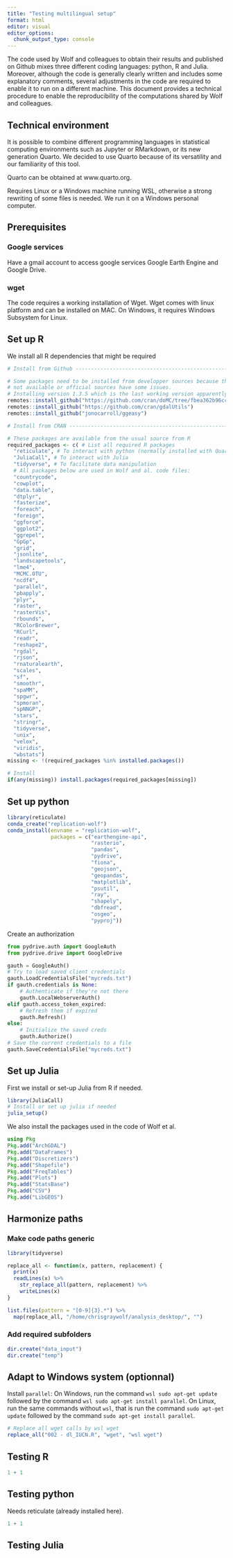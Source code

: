 ```yaml
---
title: "Testing multilingual setup"
format: html
editor: visual
editor_options: 
  chunk_output_type: console
---
```


The code used by Wolf and colleagues to obtain their results and published on Github mixes three different coding languages: python, R and Julia. Moreover, although the code is generally clearly written and includes some explanatory comments, several adjustments in the code are required to enable it to run on a different machine. This document provides a technical procedure to enable the reproducibility of the computations shared by Wolf and colleagues.

## Technical environment

It is possible to combine different programming languages in statistical computing environments such as Jupyter or RMarkdown, or its new generation Quarto. We decided to use Quarto because of its versatility and our familiarity of this tool.

Quarto can be obtained at www.quarto.org.

Requires Linux or a Windows machine running WSL, otherwise a strong rewriting of some files is needed. We run it on a Windows personal computer.

## Prerequisites

### Google services

Have a gmail account to access google services Google Earth Engine and Google Drive.

### wget

The code requires a working installation of Wget. Wget comes with linux platform and can be installed on MAC. On Windows, it requires Windows Subsystem for Linux.

## Set up R

We install all R dependencies that might be required

```r

# Install from Github --------------------------------------------------------

# Some packages need to be installed from developper sources because there are
# not available or official sources have some issues.
# Installing version 1.3.5 which is the last working version apparently
remotes::install_github("https://github.com/cran/doMC/tree/fbea362b96cc4469deb6065ff9fbd5d4794ccac1")
remotes::install_github("https://github.com/cran/gdalUtils")
remotes::install_github("jonocarroll/ggeasy")

# Install from CRAN ------------------------------------------------------------

# These packages are available from the usual source from R
required_packages <- c( # List all required R packages
  "reticulate", # To interact with python (normally installed with Quarto)
  "JuliaCall", # To interact with Julia 
  "tidyverse", # To facilitate data manipulation
  # All packages below are used in Wolf and al. code files:
  "countrycode",
  "cowplot",
  "data.table",
  "dtplyr",
  "fasterize",
  "foreach",
  "foreign",
  "ggforce",
  "ggplot2",
  "ggrepel",
  "GpGp",
  "grid",
  "jsonlite",
  "landscapetools",
  "lme4",
  "MCMC.OTU",
  "ncdf4",
  "parallel",
  "pbapply",
  "plyr",
  "raster",
  "rasterVis",
  "rbounds",
  "RColorBrewer",
  "RCurl",
  "readr",
  "reshape2",
  "rgdal",
  "rjson",
  "rnaturalearth",
  "scales",
  "sf",
  "smoothr",
  "spaMM",
  "spgwr",
  "spmoran",
  "spNNGP",
  "stars",
  "stringr",
  "tidyverse",
  "unix",
  "velox",
  "viridis",
  "wbstats") 
missing <- !(required_packages %in% installed.packages())

# Install 
if(any(missing)) install.packages(required_packages[missing])
```


## Set up python

```r
library(reticulate)
conda_create("replication-wolf")
conda_install(envname = "replication-wolf", 
              packages = c("earthengine-api",
                           "rasterio",
                           "pandas",
                           "pydrive",
                           "fiona",
                           "geojson",
                           "geopandas",
                           "matplotlib",
                           "psutil",
                           "ray",
                           "shapely",
                           "dbfread",
                           "osgeo",
                           "pyproj"))
```

Create an authorization

```python
from pydrive.auth import GoogleAuth
from pydrive.drive import GoogleDrive

gauth = GoogleAuth()
# Try to load saved client credentials
gauth.LoadCredentialsFile("mycreds.txt")
if gauth.credentials is None:
    # Authenticate if they're not there
    gauth.LocalWebserverAuth()
elif gauth.access_token_expired:
    # Refresh them if expired
    gauth.Refresh()
else:
    # Initialize the saved creds
    gauth.Authorize()
# Save the current credentials to a file
gauth.SaveCredentialsFile("mycreds.txt")
```

## Set up Julia

First we install or set-up Julia from R if needed.

```r
library(JuliaCall)
# Install or set up julia if needed
julia_setup()
```

We also install the packages used in the code of Wolf et al.

```julia
using Pkg
Pkg.add("ArchGDAL")
Pkg.add("DataFrames")
Pkg.add("Discretizers")
Pkg.add("Shapefile")
Pkg.add("FreqTables")
Pkg.add("Plots")
Pkg.add("StatsBase")
Pkg.add("CSV")
Pkg.add("LibGEOS")
```

## Harmonize paths

### Make code paths generic

```r
library(tidyverse)

replace_all <- function(x, pattern, replacement) {
  print(x)
  readLines(x) %>%
    str_replace_all(pattern, replacement) %>%
    writeLines(x)
}

list.files(pattern = "[0-9]{3}.*") %>%
  map(replace_all, "/home/chrisgraywolf/analysis_desktop/", "")
```


### Add required subfolders

```r
dir.create("data_input")
dir.create("temp")
```

## Adapt to Windows system (optionnal)

Install `parallel`: 
On Windows, run the command `wsl sudo apt-get update` followed by the command `wsl sudo apt-get install parallel`. 
On Linux, run the same commands without `wsl`, that is run the command `sudo apt-get update` followed by the command `sudo apt-get install parallel`. 



```r
# Replace all wget calls by wsl wget
replace_all("002 - dl_IUCN.R", "wget", "wsl wget")

```



## Testing R

```r
1 + 1

```

## Testing python

Needs reticulate (already installed here).

```python
1 + 1
```

## Testing Julia



